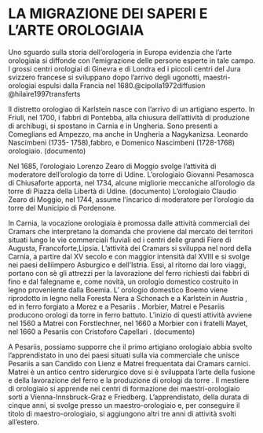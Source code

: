 # LA MIGRAZIONE DEI SAPERI E L'ARTE OROLOGIAIA

Uno sguardo sulla storia dell'orologeria in Europa evidenzia che l’arte orologiaia si diffonde con l'emigrazione delle persone esperte in tale campo. I grossi centri orologiai di Ginevra e di Londra ed i piccoli centri del Jura svizzero francese si sviluppano dopo l'arrivo degli ugonotti, maestri-orologiai espulsi dalla Francia nel 1680.@cipolla1972diffusion @hilaire1997transferts

Il distretto orologiao di Karlstein nasce con l’arrivo di un artigiano esperto. 
In Friuli, nel 1700, i fabbri di Pontebba, alla chiusura dell'attività di produzione di archibugi, si spostano in Carnia e in Ungheria. Sono presenti a Comeglians ed Ampezzo, ma anche in Ungheria a Nagykanizsa. Leonardo Nascimbeni (1735- 1758),fabbro, e Domenico Nascimbeni (1728-1768) orologiaio. (documento)

Nel 1685, l'orologiaio Lorenzo Zearo di Moggio svolge l’attività di moderatore dell’orologio da torre di Udine. L’orologiaio Giovanni Pesamosca di Chiusaforte apporta, nel 1734, alcune migliorie meccaniche all’orologio da torre di Piazza della Libertà di Udine. (documento)
L'orologiaio Claudio Zearo di Moggio, nel 1744, assume l'incarico di moderatore per l’orologio da torre del Municipio di Pordenone. 

In Carnia, la vocazione orologiaia è promossa dalle attività commerciali dei Cramars che interpretano la domanda che proviene dal mercato dei territori situati lungo le vie commerciali fluviali ed i centri delle grandi Fiere di Augusta, Francoforte,Lipsia. L’attività dei Cramars si sviluppa nel nord della Carnia, a partire dal XV secolo e con maggior intensità dal XVIII e si svolge nei paesi dellíimpero Asburgico e dell'Istria. Essi, al ritorno dai loro viaggi, portano con sè gli attrezzi per la lavorazione del ferro richiesti dai fabbri di fino e dal falegname e, come novità, un orologio domestico costruito in legno proveniente dalla Boemia. L’ orologio domestico Boemo viene riprodotto in legno nella Foresta Nera a Schonach e a Karlstein in Austria , ed in ferro forgiato a Morez e a Pesariis . Morbier, Matrei e Pesariis producono orologi da torre in ferro battuto. 
L'inizio di questí attività avviene nel 1560 a Matrei con Forstlechner, nel 1660 a Morbier con i fratelli Mayet, nel 1660 a Pesariis con Cristoforo Capellari . (documento)

A Pesariis, possiamo supporre che il primo artigiano orologiaio abbia svolto l’apprendistato in uno dei paesi situati sulla via commerciale che unisce Pesariis a san Candido con Lienz e Matrei frequentata dai Cramars carnici. Matrei è un antico centro siderurgico dove si è sviluppata l’arte della fusione e della lavorazione del ferro e la produzione di orologi da torre . Il mestiere di orologiaio si apprende nei centri di formazione dei maestri-orologiaio sorti a Vienna-Innsbruck-Graz e Friedberg. L'apprendistato, della durata di cinque anni, si svolge presso un maestro-orologiaio e, per conseguire il titolo di maestro-orologiaio, si aggiungono altri tre anni di attività svolti all’estero. 


